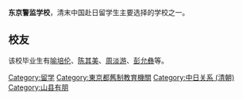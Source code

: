 {{Unreferenced |time=2007-12-30T03:05:46+00:00 }}
'''东京警监学校'''，清末中国赴日留学生主要选择的学校之一。

==校友==
该校毕业生有[[喻培伦|喻培伦]]、[[陈其美|陈其美]]、[[周淡游|周淡游]]、[[彭允彝|彭允彝]]等。
{{日本教育小作品}}

[[Category:留学|Category:留学]]
[[Category:東京都舊制教育機關|Category:東京都舊制教育機關]]
[[Category:中日关系_(清朝)|Category:中日关系 (清朝)]]
[[Category:山县有朋|Category:山县有朋]]